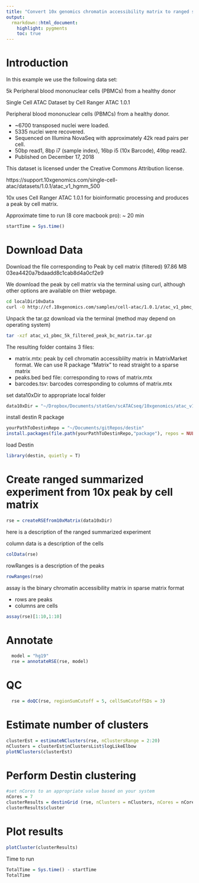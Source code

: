 ```yaml
---
title: "Convert 10x genomics chromatin accessibility matrix to ranged summarized experiment"
output:
  rmarkdown::html_document:
    highlight: pygments
    toc: true
---
```


# Introduction

In this example we use the following data set: 

5k Peripheral blood mononuclear cells (PBMCs) from a healthy donor

Single Cell ATAC Dataset by Cell Ranger ATAC 1.0.1

Peripheral blood mononuclear cells (PBMCs) from a healthy donor.

- ~6700 transposed nuclei were loaded.
- 5335 nuclei were recovered.
- Sequenced on Illumina NovaSeq with approximately 42k read pairs per cell.
- 50bp read1, 8bp i7 (sample index), 16bp i5 (10x Barcode), 49bp read2.
- Published on December 17, 2018

This dataset is licensed under the Creative Commons Attribution license.

https://support.10xgenomics.com/single-cell-atac/datasets/1.0.1/atac_v1_hgmm_500

10x uses Cell Ranger ATAC 1.0.1 for bioinformatic processing and produces a peak by cell matrix. 

Approximate time to run (8 core macbook pro): ~ 20 min

```r
startTime = Sys.time()
```

# Download Data

Download the file corresponding to Peak by cell matrix (filtered)	97.86 MB	03ea4420a7bdaadd8c1cab8d4a0cf2e9

We download the peak by cell matrix via the terminal using curl, although other options are available on thier webpage. 

```bash
cd localDir10xData
curl -O http://cf.10xgenomics.com/samples/cell-atac/1.0.1/atac_v1_pbmc_5k/atac_v1_pbmc_5k_filtered_peak_bc_matrix.tar.gz
```

Unpack the tar.gz download via the terminal (method may depend on operating system)

```bash
tar -xzf atac_v1_pbmc_5k_filtered_peak_bc_matrix.tar.gz
```

The resulting folder contains 3 files:

- matrix.mtx:  peak by cell chromatin accessiblilty matrix in MatrixMarket format.  We can use R package "Matrix" to read straight to a sparse matrix
- peaks.bed bed file:  corresponding to rows of matrix.mtx
- barcodes.tsv:  barcodes corresponding to columns of matrix.mtx

set data10xDir to appropriate local folder
```r
data10xDir = "~/Dropbox/Documents/statGen/scATACseq/10xgenomics/atac_v1_pbmc_5k/filtered_peak_bc_matrix"
```

install destin R package
```r
yourPathToDestinRepo = "~/Documents/gitRepos/destin"
install.packages(file.path(yourPathToDestinRepo,"package"), repos = NULL, type = "source")
```

load Destin
```r
library(destin, quietly = T) 
```

# Create ranged summarized experiment from 10x peak by cell matrix 
```r
rse = createRSEfrom10xMatrix(data10xDir)
```

here is a description of the ranged summarized experiment  

column data is a description of the cells
```r
colData(rse)
```

rowRanges is a description of the peaks
```r
rowRanges(rse)
```

assay is the binary chromatin accessibility matrix in sparse matrix format

- rows are peaks 
- columns are cells

```r
assay(rse)[1:10,1:10]
```

# Annotate 
```r
  model = "hg19"
  rse = annotateRSE(rse, model)
```

# QC
```r
  rse = doQC(rse, regionSumCutoff = 5, cellSumCutoffSDs = 3)
```

# Estimate number of clusters 
```r
clusterEst = estimateNClusters(rse, nClustersRange = 2:20)
nClusters = clusterEst$nClustersList$logLikeElbow
plotNClusters(clusterEst)
```

# Perform Destin clustering 
```r
#set nCores to an appropriate value based on your system
nCores = 7 
clusterResults = destinGrid (rse, nClusters = nClusters, nCores = nCores)
clusterResults$cluster
```

# Plot results
```r
plotCluster(clusterResults)
```

Time to run
```r
TotalTime = Sys.time() - startTime
TotalTime
```

